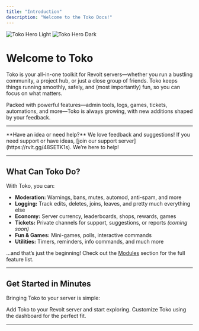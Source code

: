 ```yaml
---
title: "Introduction"
description: "Welcome to the Toko Docs!"
---
```


<img
  className="block dark:hidden"
  src="/images/hero-light.png"
  alt="Toko Hero Light"
/>
<img
  className="hidden dark:block"
  src="/images/hero-dark.png"
  alt="Toko Hero Dark"
/>

# Welcome to Toko

Toko is your all-in-one toolkit for Revolt servers—whether you run a bustling community, a project hub, or just a close group of friends. Toko keeps things running smoothly, safely, and (most importantly) fun, so you can focus on what matters.

Packed with powerful features—admin tools, logs, games, tickets, automations, and more—Toko is always growing, with new additions shaped by your feedback.

---

<Info>
**Have an idea or need help?**  
We love feedback and suggestions! If you need support or have ideas, [join our support server](https://rvlt.gg/48SETK1s). We’re here to help!
</Info>

---

## What Can Toko Do?

With Toko, you can:

- **Moderation:** Warnings, bans, mutes, automod, anti-spam, and more
- **Logging:** Track edits, deletes, joins, leaves, and pretty much everything else
- **Economy:** Server currency, leaderboards, shops, rewards, games
- **Tickets:** Private channels for support, suggestions, or reports *(coming soon)*
- **Fun & Games:** Mini-games, polls, interactive commands
- **Utilities:** Timers, reminders, info commands, and much more

…and that’s just the beginning! Check out the [Modules](./modules/utility) section for the full feature list.

---

## Get Started in Minutes

Bringing Toko to your server is simple:

<CardGroup cols={2}>
  <Card
    title="Invite Toko"
    icon="plus"
    href="https://app.revolt.chat/bot/01JXB622CH7VDC0KFH1VVCC0NJ"
  >
    Add Toko to your Revolt server and start exploring.
  </Card>
  <Card
    title="Setup Toko"
    icon="gear"
    href="https://tokobot.xyz/dashboard"
  >
    Customize Toko using the dashboard for the perfect fit.
  </Card>
</CardGroup>

---
